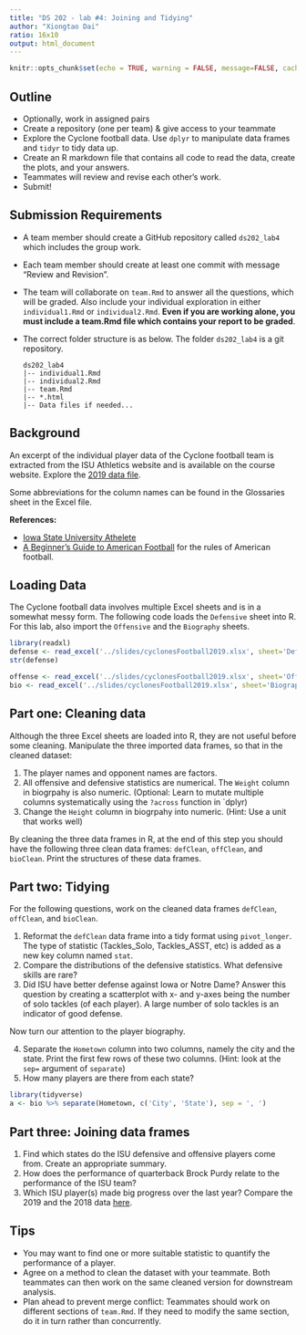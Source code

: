 ```yaml
---
title: "DS 202 - lab #4: Joining and Tidying"
author: "Xiongtao Dai"
ratio: 16x10
output: html_document
---
```


```r
knitr::opts_chunk$set(echo = TRUE, warning = FALSE, message=FALSE, cache=TRUE)
```

## Outline

- Optionally, work in assigned pairs
- Create a repository (one per team) & give access to your teammate
- Explore the Cyclone football data. Use `dplyr` to manipulate data frames and `tidyr` to tidy data up. 
- Create an R markdown file that contains all code to read the data, create the plots, and your answers.
- Teammates will review and revise each other's work.
- Submit!


## Submission Requirements

- A team member should create a GitHub repository called `ds202_lab4` which includes the group work.
- Each team member should create at least one commit with message "Review and Revision".
- The team will collaborate on `team.Rmd` to answer all the questions, which will be graded. Also include your individual exploration in either `individual1.Rmd` or `individual2.Rmd`. **Even if you are working alone, you must include a team.Rmd file which contains your report to be graded**.
- The correct folder structure is as below. The folder `ds202_lab4` is a git repository.

    ```
    ds202_lab4
    |-- individual1.Rmd
    |-- individual2.Rmd
    |-- team.Rmd
    |-- *.html
    |-- Data files if needed...
    ```

## Background
An excerpt of the individual player data of the Cyclone football team is extracted from the ISU Athletics website and is available on the course website. Explore the [2019 data file](../slides/cyclonesFootball2019.xlsx).

Some abbreviations for the column names can be found in the Glossaries sheet in the Excel file.

**References:**

- [Iowa State University Athelete](https://cyclones.com/index.aspx)
- [A Beginner's Guide to American Football](https://www.youtube.com/watch?v=3t6hM5tRlfA) for the rules of American football.

## Loading Data

The Cyclone football data involves multiple Excel sheets and is in a somewhat messy form. The following code loads the `Defensive` sheet into R. For this lab, also import the `Offensive` and the `Biography` sheets.
```r
library(readxl)
defense <- read_excel('../slides/cyclonesFootball2019.xlsx', sheet='Defensive')
str(defense)
```

```r
offense <- read_excel('../slides/cyclonesFootball2019.xlsx', sheet='Offensive')
bio <- read_excel('../slides/cyclonesFootball2019.xlsx', sheet='Biography')
```

## Part one: Cleaning data
Although the three Excel sheets are loaded into R, they are not useful before some cleaning. Manipulate the three imported data frames, so that in the cleaned dataset: 

1. The player names and opponent names are factors.
2. All offensive and defensive statistics are numerical. The `Weight` column in biogrpahy is also numeric. (Optional: Learn to mutate multiple columns systematically using the `?across` function in `dplyr)
3. Change the `Height` column in biogrpahy into numeric. (Hint: Use a unit that works well)

By cleaning the three data frames in R, at the end of this step you should have the following three clean data frames: `defClean`, `offClean`, and `bioClean`. Print the structures of these data frames.

## Part two: Tidying
For the following questions, work on the cleaned data frames `defClean`, `offClean`, and `bioClean`.

1. Reformat the `defClean` data frame into a tidy format using `pivot_longer`. The type of statistic (Tackles_Solo, Tackles_ASST, etc) is added as a new key column named `stat`. 
2. Compare the distributions of the defensive statistics. What defensive skills are rare?
3. Did ISU have better defense against Iowa or Notre Dame? Answer this question by creating a scatterplot with x- and y-axes being the number of solo tackles (of each player). A large number of solo tackles is an indicator of good defense. 

  Now turn our attention to the player biography.

4. Separate the `Hometown` column into two columns, namely the city and the state. Print the first few rows of these two columns. (Hint: look at the `sep=` argument of `separate`)
5. How many players are there from each state?
```r
library(tidyverse)
a <- bio %>% separate(Hometown, c('City', 'State'), sep = ', ')
```

## Part three: Joining data frames

1. Find which states do the ISU defensive and offensive players come from. Create an appropriate summary.
<!-- 2. Is there a relationship between the player statistics and their positions? -->
3. How does the performance of quarterback Brock Purdy relate to the performance of the ISU team?
4. Which ISU player(s) made big progress over the last year? Compare the 2019 and the 2018 data [here](../slides/cyclonesFootball2018.xlsx). 


## Tips
- You may want to find one or more suitable statistic to quantify the performance of a player.
- Agree on a method to clean the dataset with your teammate. Both teammates can then work on the same cleaned version for downstream analysis.
- Plan ahead to prevent merge conflict: Teammates should work on different sections of `team.Rmd`. If they need to modify the same section, do it in turn rather than concurrently. 